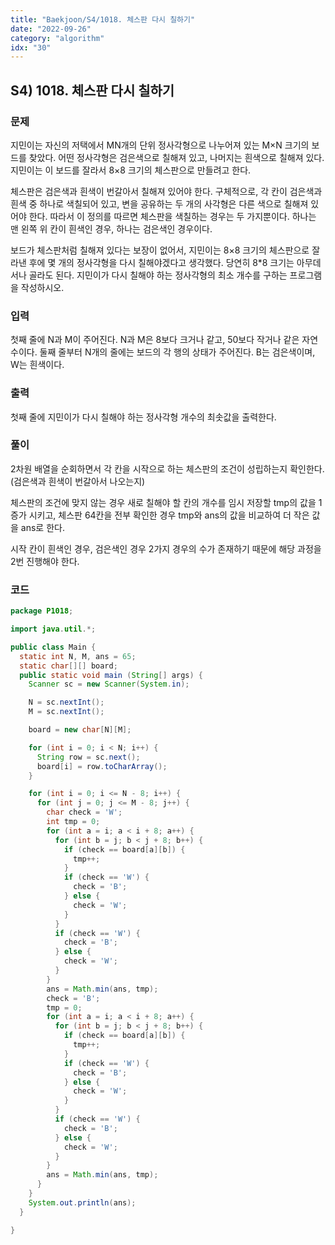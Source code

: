 ```yaml
---
title: "Baekjoon/S4/1018. 체스판 다시 칠하기"
date: "2022-09-26"
category: "algorithm"
idx: "30"
---
```


## S4) 1018. 체스판 다시 칠하기

### 문제

지민이는 자신의 저택에서 MN개의 단위 정사각형으로 나누어져 있는 M×N 크기의 보드를 찾았다. 어떤 정사각형은 검은색으로 칠해져 있고, 나머지는 흰색으로 칠해져 있다. 지민이는 이 보드를 잘라서 8×8 크기의 체스판으로 만들려고 한다.

체스판은 검은색과 흰색이 번갈아서 칠해져 있어야 한다. 구체적으로, 각 칸이 검은색과 흰색 중 하나로 색칠되어 있고, 변을 공유하는 두 개의 사각형은 다른 색으로 칠해져 있어야 한다. 따라서 이 정의를 따르면 체스판을 색칠하는 경우는 두 가지뿐이다. 하나는 맨 왼쪽 위 칸이 흰색인 경우, 하나는 검은색인 경우이다.

보드가 체스판처럼 칠해져 있다는 보장이 없어서, 지민이는 8×8 크기의 체스판으로 잘라낸 후에 몇 개의 정사각형을 다시 칠해야겠다고 생각했다. 당연히 8\*8 크기는 아무데서나 골라도 된다. 지민이가 다시 칠해야 하는 정사각형의 최소 개수를 구하는 프로그램을 작성하시오.

### 입력

첫째 줄에 N과 M이 주어진다. N과 M은 8보다 크거나 같고, 50보다 작거나 같은 자연수이다. 둘째 줄부터 N개의 줄에는 보드의 각 행의 상태가 주어진다. B는 검은색이며, W는 흰색이다.

### 출력

첫째 줄에 지민이가 다시 칠해야 하는 정사각형 개수의 최솟값을 출력한다.

### 풀이

2차원 배열을 순회하면서 각 칸을 시작으로 하는 체스판의 조건이 성립하는지 확인한다.(검은색과 흰색이 번갈아서 나오는지)

체스판의 조건에 맞지 않는 경우 새로 칠해야 할 칸의 개수를 임시 저장할 tmp의 값을 1증가 시키고, 체스판 64칸을 전부 확인한 경우 tmp와 ans의 값을 비교하여 더 작은 값을 ans로 한다.

시작 칸이 흰색인 경우, 검은색인 경우 2가지 경우의 수가 존재하기 때문에 해당 과정을 2번 진행해야 한다.

### 코드

```java
package P1018;

import java.util.*;

public class Main {
  static int N, M, ans = 65;
  static char[][] board;
  public static void main (String[] args) {
    Scanner sc = new Scanner(System.in);

    N = sc.nextInt();
    M = sc.nextInt();

    board = new char[N][M];

    for (int i = 0; i < N; i++) {
      String row = sc.next();
      board[i] = row.toCharArray();
    }

    for (int i = 0; i <= N - 8; i++) {
      for (int j = 0; j <= M - 8; j++) {
        char check = 'W';
        int tmp = 0;
        for (int a = i; a < i + 8; a++) {
          for (int b = j; b < j + 8; b++) {
            if (check == board[a][b]) {
              tmp++;
            }
            if (check == 'W') {
              check = 'B';
            } else {
              check = 'W';
            }
          }
          if (check == 'W') {
            check = 'B';
          } else {
            check = 'W';
          }
        }
        ans = Math.min(ans, tmp);
        check = 'B';
        tmp = 0;
        for (int a = i; a < i + 8; a++) {
          for (int b = j; b < j + 8; b++) {
            if (check == board[a][b]) {
              tmp++;
            }
            if (check == 'W') {
              check = 'B';
            } else {
              check = 'W';
            }
          }
          if (check == 'W') {
            check = 'B';
          } else {
            check = 'W';
          }
        }
        ans = Math.min(ans, tmp);
      }
    }
    System.out.println(ans);
  }

}

```
